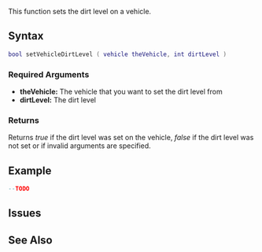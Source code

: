 
{{Server client function}}
{{Disabled|This function doesn't work actually. See the bugtracker for updates and more information.}}
This function sets the dirt level on a vehicle.

==Syntax==
<syntaxhighlight lang="lua">
bool setVehicleDirtLevel ( vehicle theVehicle, int dirtLevel )
</syntaxhighlight>

===Required Arguments=== 
*'''theVehicle:''' The vehicle that you want to set the dirt level from
*'''dirtLevel:''' The dirt level

===Returns===
Returns ''true'' if the dirt level was set on the vehicle, ''false'' if the dirt level was not set or if invalid arguments are specified.

==Example==
<syntaxhighlight lang="lua">
--TODO
</syntaxhighlight>

==Issues==
{{Issues|
{{Issue|3164|Not fixable and closed}}
}}

==See Also==
{{Vehicle functions}}